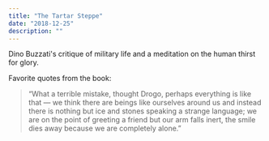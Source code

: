 ```yaml
---
title: "The Tartar Steppe"
date: "2018-12-25"
description: ""
---
```


Dino Buzzati's critique of military life and a meditation on the human thirst for glory.

Favorite quotes from the book:

> “What a terrible mistake, thought Drogo, perhaps everything is like that — we think there are beings like ourselves around us and instead there is nothing but ice and stones speaking a strange language; we are on the point of greeting a friend but our arm falls inert, the smile dies away because we are completely alone.”

